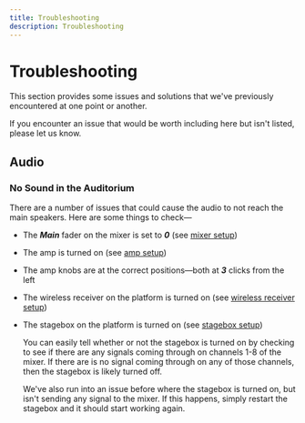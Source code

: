 ```yaml
---
title: Troubleshooting
description: Troubleshooting
---
```



# Troubleshooting

This section provides some issues and solutions that we've previously encountered at one point or another.

<Callout>
    If you encounter an issue that would be worth including here but isn't listed, please let us know.
</Callout>

## Audio

### No Sound in the Auditorium

There are a number of issues that could cause the audio to not reach the main speakers. Here are some things to check—

 - The ***Main*** fader on the mixer is set to ***0*** (see [mixer setup](/soundbooth_checklist/equipment_setup#mixer))
 - The amp is turned on (see [amp setup](/soundbooth_checklist/equipment_setup#amp))
 - The amp knobs are at the correct positions—both at ***3*** clicks from the left
 - The wireless receiver on the platform is turned on (see [wireless receiver setup](/soundbooth_checklist/equipment_setup#wireless-receiver))
 - The stagebox on the platform is turned on (see [stagebox setup](/soundbooth_checklist/equipment_setup#stagebox))
    
    You can easily tell whether or not the stagebox is turned on by checking to see if there are any signals coming through on channels 1-8 of the mixer. If there are is no signal coming through on any of those channels, then the stagebox is likely turned off.

    We've also run into an issue before where the stagebox is turned on, but isn't sending any signal to the mixer. If this happens, simply restart the stagebox and it should start working again.